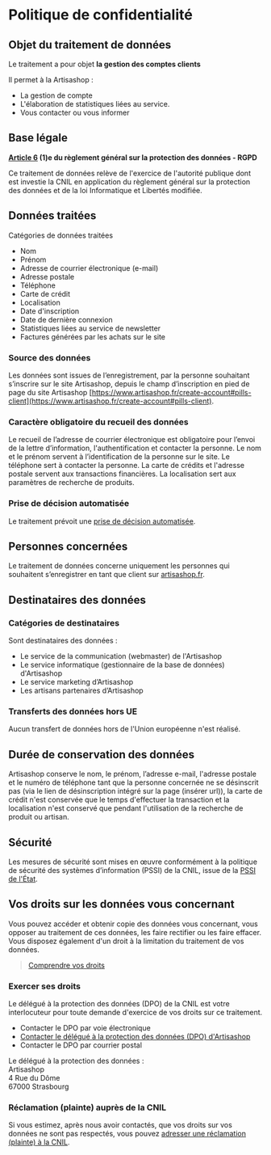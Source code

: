 # Politique de confidentialité

## Objet du traitement de données

Le traitement a pour objet **la gestion des comptes clients**

Il permet à la Artisashop :
- La gestion de compte
- L'élaboration de statistiques liées au service.
- Vous contacter ou vous informer

## Base légale


**[Article 6](https://www.cnil.fr/fr/reglement-europeen-protection-donnees/chapitre2#Article6)
(1)e du règlement général sur la protection des données - RGPD**

Ce traitement de données relève de l'exercice de l'autorité publique dont
est investie la CNIL en application du règlement général sur la
protection des données et de la loi Informatique et Libertés
modifiée.

## Données traitées

Catégories de données traitées
- Nom
- Prénom
- Adresse de courrier électronique (e-mail)
- Adresse postale
- Téléphone
- Carte de crédit
- Localisation
- Date d'inscription
- Date de dernière connexion
- Statistiques liées au service de newsletter
- Factures générées par les achats sur le site

### Source des données

Les données sont issues de l’enregistrement, par la personne souhaitant
s’inscrire sur le site Artisashop, depuis le champ d’inscription en pied
de page du site Artisashop [https://www.artisashop.fr/create-account#pills-client](https://www.artisashop.fr/create-account#pills-client).

### Caractère obligatoire du recueil des données

Le recueil de l’adresse de courrier électronique est obligatoire pour
l’envoi de la lettre d’information, l'authentification et contacter la
personne. Le nom et le prénom servent à l’identification de la personne
sur le site. Le téléphone sert à contacter la personne. La carte de
crédits et l'adresse postale servent aux transactions financières. La
localisation sert aux paramètres de recherche de produits.

### Prise de décision automatisée

Le traitement prévoit une [prise de décision automatisée](https://www.cnil.fr/fr/profilage-et-decision-entierement-automatisee).

## Personnes concernées

Le traitement de données concerne uniquement les personnes qui souhaitent
s’enregistrer en tant que client sur [artisashop.fr](https://www.artisashop.com).

## Destinataires des données

### Catégories de destinataires

Sont destinataires des données :
- Le service de la communication (webmaster) de l'Artisashop
- Le service informatique (gestionnaire de la base de données) d'Artisashop
- Le service marketing d’Artisashop
- Les artisans partenaires d’Artisashop

### Transferts des données hors UE

Aucun transfert de données hors de l'Union européenne n'est réalisé.

## Durée de conservation des données

Artisashop conserve le nom, le prénom, l’adresse e-mail, l'adresse
postale et le numéro de téléphone tant que la personne concernée ne se
désinscrit pas (via le lien de désinscription intégré sur la page
(insérer url)), la carte de crédit n'est conservée que le temps
d'effectuer la transaction et la localisation n'est conservé que pendant
l'utilisation de la recherche de produit ou artisan.

## Sécurité

Les mesures de sécurité sont mises en œuvre conformément à la politique
de sécurité des systèmes d’information (PSSI) de la CNIL, issue de la [PSSI de l'État](https://www.ssi.gouv.fr/entreprise/reglementation/protection-des-systemes-dinformations/la-politique-de-securite-des-systemes-dinformation-de-letat-pssie/).

## Vos droits sur les données vous concernant

Vous pouvez accéder et obtenir copie des données vous concernant,
vous opposer au traitement de ces données, les faire rectifier ou
les faire effacer. Vous disposez également d'un droit à la
limitation du traitement de vos données.

> [Comprendre vos droits](https://www.cnil.fr/fr/les-droits-pour-maitriser-vos-donnees-personnelles)

### Exercer ses droits

Le délégué à la protection des données (DPO) de la CNIL est votre
interlocuteur pour toute demande d'exercice de vos droits sur ce
traitement.

- Contacter le DPO par voie électronique
- [Contacter le délégué à la protection des données (DPO) d'Artisashop](https://www.artisashop.fr/contact)
- Contacter le DPO par courrier postal

Le délégué à la protection des données :<br/>
Artisashop <br/>
4 Rue du Dôme <br/>
67000 Strasbourg

### Réclamation (plainte) auprès de la CNIL

Si vous estimez, après nous avoir contactés, que vos droits sur vos
données ne sont pas respectés, vous pouvez 
[adresser une réclamation (plainte) à la CNIL](https://connexion.services.cnil.fr/login/?nonce=_4079961FBD60839A9CC5D8077C06A16E&next=/idp/saml2/continue%3Fnonce%3D_4079961FBD60839A9CC5D8077C06A16E&service=default%20eservices).
